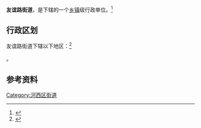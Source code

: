 {{中国乡级行政区|12/01/03/007/000}}

'''友谊路街道'''，是{{PRC admin/fullname|12/01/03/007/000|3}}下辖的一个[[乡镇|乡镇]]级行政单位。<ref>{{PRC admin/ref sgc|{{PRC admin/parent|12/01/03/007/000}}}}</ref>

== 行政区划 ==

友谊路街道下辖以下地区：<ref>{{PRC admin/ref sgc|12/01/03/007/000}}</ref>

{{PRC admin/children|12/01/03/007/000}}。

== 参考资料 ==

{{Reflist|2}}

{{天津市河西区行政区划}}
{{天津行政区划小作品}}

[[Category:河西区街道|Category:河西区街道]]